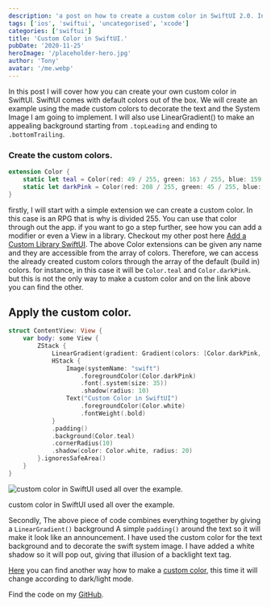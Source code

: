 ```yaml
---
description: 'a post on how to create a custom color in SwiftUI 2.0. In this post I will be creating custom colors to and a simple design to showcase'
tags: ['ios', 'swiftui', 'uncategorised', 'xcode']
categories: ['swiftui']
title: 'Custom Color in SwiftUI.'
pubDate: '2020-11-25'
heroImage: '/placeholder-hero.jpg'
author: 'Tony'
avatar: '/me.webp'
---
```


In this post I will cover how you can create your own custom color in SwiftUI. SwiftUI comes with default colors out of the box. We will create an example using the made custom colors to decorate the text and the System Image I am going to implement. I will also use LinearGradient() to make an appealing background starting from `.topLeading` and ending to `.bottomTrailing`.

### Create the custom colors.

```swift
extension Color {
    static let teal = Color(red: 49 / 255, green: 163 / 255, blue: 159 / 255)
    static let darkPink = Color(red: 208 / 255, green: 45 / 255, blue: 208 / 255)
}
```

firstly, I will start with a simple extension we can create a custom color. In this case is an RPG that is why is divided 255. You can use that color through out the app. if you want to go a step further, see how you can add a modifier or even a View in a library. Checkout my other post here [Add a Custom Library SwiftUI](https://thehappyprogrammer.com/add-custom-library-swiftui/). The above Color extensions can be given any name and they are accessible from the array of colors. Therefore, we can access the already created custom colors through the array of the default (build in) colors. for instance, in this case it will be `Color.teal` and `Color.darkPink`. but this is not the only way to make a custom color and on the link above you can find the other.

## Apply the custom color.

```swift
struct ContentView: View {
    var body: some View {
        ZStack {
            LinearGradient(gradient: Gradient(colors: [Color.darkPink, Color.teal]), startPoint: .topLeading, endPoint: .bottomTrailing)
            HStack {
                Image(systemName: "swift")
                    .foregroundColor(Color.darkPink)
                    .font(.system(size: 35))
                    .shadow(radius: 10)
                Text("Custom Color in SwiftUI")
                    .foregroundColor(Color.white)
                    .fontWeight(.bold)
            }
            .padding()
            .background(Color.teal)
            .cornerRadius(10)
            .shadow(color: Color.white, radius: 20)
        }.ignoresSafeArea()
    }
}
```

![custom color in SwiftUI used all over the example.](/images/Screenshot-2020-11-25-at-12.01.31-519x1024.png 'custom color in SwiftUI used all over the example.')

custom color in SwiftUI used all over the example.

Secondly, The above piece of code combines everything together by giving a `LinearGradient()` background A simple `padding()` around the text so it will make it look like an announcement. I have used the custom color for the text background and to decorate the swift system image. I have added a white shadow so it will pop out, giving that illusion of a backlight text tag.

[Here](https://thehappyprogrammer.com/lineargradient-swiftui/) you can find another way how to make a [custom color](https://thehappyprogrammer.com/lineargradient-swiftui/), this time it will change according to dark/light mode.

Find the code on my [GitHub](https://github.com/MyNameIsBond/customcolor).

